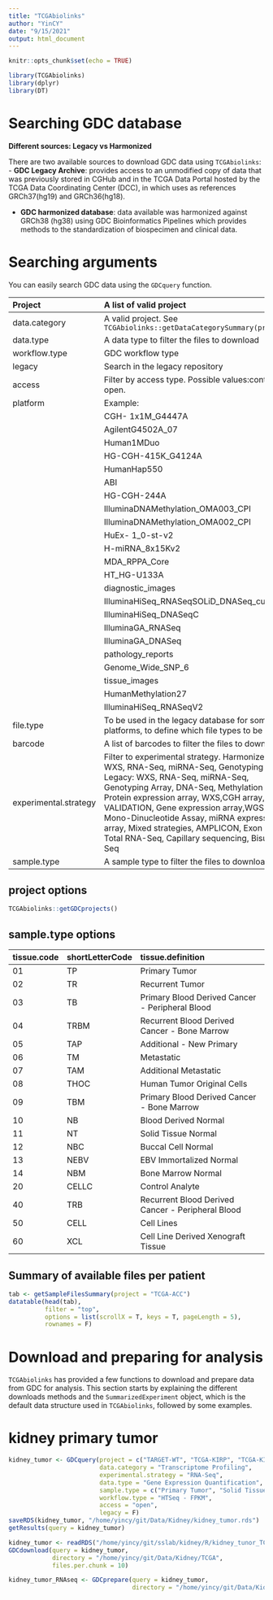 ```yaml
---
title: "TCGAbiolinks"
author: "YinCY"
date: "9/15/2021"
output: html_document
---
```


```r
knitr::opts_chunk$set(echo = TRUE)
```


```r
library(TCGAbiolinks)
library(dplyr)
library(DT)
```


# Searching GDC database
**Different sources: Legacy vs Harmonized**  

There are two available sources to download GDC data using `TCGAbiolinks`:  
- **GDC Legacy Archive**: provides access to an unmodified copy of data that was previously stored in CGHub and in the TCGA Data Portal hosted by the TCGA Data Coordinating Center (DCC), in which uses as references GRCh37(hg19) and GRCh36(hg18).  

- **GDC harmonized database**: data available was harmonized against GRCh38 (hg38) using GDC Bioinformatics Pipelines which provides methods to the standardization of biospecimen and clinical data.  


# Searching arguments
You can easily search GDC data using the `GDCquery` function.

|**Project**|**A list of valid project**|
|:--|:--|:--|
|data.category|A valid project. See `TCGAbiolinks::getDataCategorySummary(project)`||
|data.type|A data type to filter the files to download||
|workflow.type|GDC workflow type||
|legacy|Search in the legacy repository||
|access|Filter by access type. Possible values:controlled, open.||
|platform|Example:||
||CGH- 1x1M_G4447A|IlluminaGA_RNASeqV2|
||AgilentG4502A_07|IlluminaGA_mRNA_DGE|
||Human1MDuo|HumanMethylation450|
||HG-CGH-415K_G4124A|IlluminaGA_miRNASeq|
||HumanHap550|IlluminaHiSeq_miRNASeq|
||ABI|H-miRNA_8x15K|
||HG-CGH-244A|SOLiD_DNASeq|
||IlluminaDNAMethylation_OMA003_CPI|IlluminaGA_DNASeq_automated|
||IlluminaDNAMethylation_OMA002_CPI|HG-U133_Plus_2|
||HuEx- 1_0-st-v2|Mixed_DNASeq|
||H-miRNA_8x15Kv2|IlluminaGA_DNASeq_curated|
||MDA_RPPA_Core|IlluminaHiSeq_TotalRNASeqV2|
||HT_HG-U133A|IlluminaHiSeq_DNASeq_automated|
||diagnostic_images|microsat_i|
||IlluminaHiSeq_RNASeqSOLiD_DNASeq_curated|
||IlluminaHiSeq_DNASeqC|Mixed_DNASeq_curated|
||IlluminaGA_RNASeq|IlluminaGA_DNASeq_Cont_automated|
||IlluminaGA_DNASeq|IlluminaHiSeq_WGBS|
||pathology_reports|IlluminaHiSeq_DNASeq_Cont_automated|
||Genome_Wide_SNP_6|bio|
||tissue_images|Mixed_DNASeq_automated|
||HumanMethylation27|Mixed_DNASeq_Cont_curated|
||IlluminaHiSeq_RNASeqV2|Mixed_DNASeq_Cont|
|file.type|To be used in the legacy database for some platforms, to define which file types to be used.||
|barcode|A list of barcodes to filter the files to download|
|experimental.strategy|Filter to experimental strategy. Harmonized: WXS, RNA-Seq, miRNA-Seq, Genotyping Array. Legacy: WXS, RNA-Seq, miRNA-Seq, Genotyping Array, DNA-Seq, Methylation array, Protein expression array, WXS,CGH array, VALIDATION, Gene expression array,WGS, MSI-Mono-Dinucleotide Assay, miRNA expression array, Mixed strategies, AMPLICON, Exon array, Total RNA-Seq, Capillary sequencing, Bisulfite-Seq||
|sample.type|A sample type to filter the files to download||

## project options
```r
TCGAbiolinks::getGDCprojects()
```

## sample.type options
|**tissue.code**|**shortLetterCode**|**tissue.definition**|
|:--|:--|:--|
|01|TP|Primary Tumor|
|02|TR|Recurrent Tumor|
|03|TB|Primary Blood Derived Cancer - Peripheral Blood|
|04|TRBM|Recurrent Blood Derived Cancer - Bone Marrow|
|05|TAP|Additional - New Primary|
|06|TM|Metastatic|
|07|TAM|Additional Metastatic|
|08|THOC|Human Tumor Original Cells|
|09|TBM|Primary Blood Derived Cancer - Bone Marrow|
|10|NB|Blood Derived Normal|
|11|NT|Solid Tissue Normal|
|12|NBC|Buccal Cell Normal|
|13|NEBV|EBV Immortalized Normal|
|14|NBM|Bone Marrow Normal|
|20|CELLC|Control Analyte|
|40|TRB|Recurrent Blood Derived Cancer - Peripheral Blood|
|50|CELL|Cell Lines|
|60|XCL|Cell Line Derived Xenograft Tissue|



## Summary of available files per patient
```r
tab <- getSampleFilesSummary(project = "TCGA-ACC")
datatable(head(tab), 
          filter = "top", 
          options = list(scrollX = T, keys = T, pageLength = 5), 
          rownames = F)
```


# Download and preparing for analysis
`TCGAbiolinks` has provided a few functions to download and prepare data from GDC for analysis. This section starts by explaining the different downloads methods and the `SummarizedExperiment` object, which is the default data structure used in `TCGAbiolinks`, followed by some examples.





# kidney primary tumor
```r
kidney_tumor <- GDCquery(project = c("TARGET-WT", "TCGA-KIRP", "TCGA-KIRC", "TCGA-KICH", "TARGET-CCSK"), 
                         data.category = "Transcriptome Profiling", 
                         experimental.strategy = "RNA-Seq", 
                         data.type = "Gene Expression Quantification", 
                         sample.type = c("Primary Tumor", "Solid Tissue Normal"), 
                         workflow.type = "HTSeq - FPKM",
                         access = "open", 
                         legacy = F)
saveRDS(kidney_tumor, "/home/yincy/git/Data/Kidney/kidney_tumor.rds")
getResults(query = kidney_tumor)

kidney_tumor <- readRDS("/home/yincy/git/sslab/kidney/R/kidney_tunor_TCGA.rds")
GDCdownload(query = kidney_tumor, 
            directory = "/home/yincy/git/Data/Kidney/TCGA", 
            files.per.chunk = 10)
```

```r
kidney_tumor_RNAseq <- GDCprepare(query = kidney_tumor, 
                                  directory = "/home/yincy/git/Data/Kidney/TCGA/")
```











